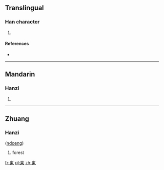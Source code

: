 {{also|岽}}
==Translingual==

===Han character===
{{Han char|rn=46|rad=山|as=08|sn=11|four=|canj=山木田 (UDW), X山木田 (XUDW)}}

# {{defn|Han|sort=山08}}

====References====
* {{Han ref|kx=0315.151|hdz=10778.040|uh=5D2C|ud=23852}}

----

==Mandarin==

===Hanzi===
{{cmn-hanzi|sim=岽|pin=[[dōng]] ([[dong1]])|wg=tung<sup>1</sup>}}

# {{defn|Mandarin|sort=山08}}

----

==Zhuang==

===Hanzi===
{{infl|za|character}} ([[ndoeng]])

# forest

[[fr:崬]]
[[pl:崬]]
[[zh:崬]]